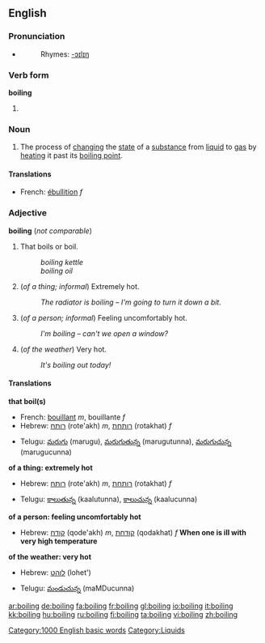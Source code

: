 ==English==

===Pronunciation===
*{{audio|en-us-boiling.ogg|Audio (US)}}
*:Rhymes: [[Rhymes:English:-ɔɪlɪŋ|-ɔɪlɪŋ]]

===Verb form===
'''boiling'''

# {{present participle of|boil}}

===Noun===
{{wikipedia}}
{{en-noun|-}}
#The process of [[change|changing]] the [[state]] of a [[substance]] from [[liquid]] to [[gas]] by [[heat]]ing it past its [[boiling point]].

====Translations====
{{top}}
*French: [[ébullition]] ''f''
{{bottom}}

===Adjective===
'''boiling''' (''not comparable'')

#That boils or boil.
#:''boiling kettle''
#:''boiling oil''
#(''of a thing; informal'') Extremely hot.
#:''The radiator is boiling &ndash; I'm going to turn it down a bit.''
#(''of a person; informal'') Feeling uncomfortably hot.
#:''I'm boiling &ndash; can't we open a window?''
#(''of the weather'') Very hot.
#:''It's boiling out today!''

====Translations====
'''that boil(s)'''
{{top}}
*French: [[bouillant]] ''m'', bouillante ''f''
*Hebrew: [[רותח]] (rote'akh) ''m'', [[רותחת]] (rotakhat) ''f''
{{mid}}
*Telugu: [[మరుగు]] (marugu), [[మరుగుతున్న]] (marugutunna), [[మరుగుచున్న]] (marugucunna)
{{bottom}}

'''of a thing: extremely hot'''
{{top}}
*Hebrew: [[רותח]] (rote'akh) ''m'', [[רותחת]] (rotakhat) ''f''
{{mid}}
*Telugu: [[కాలుతున్న]] (kaalutunna), [[కాలుచున్న]] (kaalucunna)
{{bottom}}

'''of a person: feeling uncomfortably hot'''
{{top}}
*Hebrew: [[קודח]] (qode'akh) ''m'', [[קודחת]] (qodakhat) ''f'' '''When one is ill with very high temperature'''
{{mid}}

{{bottom}}

'''of the weather: very hot'''
{{top}}
*Hebrew: [[לוהט]] (lohet')
{{mid}}
*Telugu: [[మండుచున్న]] (maMDucunna)
{{bottom}}

[[Category:1000 English basic words]]
[[Category:Liquids]]

[[ar:boiling]]
[[de:boiling]]
[[fa:boiling]]
[[fr:boiling]]
[[gl:boiling]]
[[io:boiling]]
[[it:boiling]]
[[kk:boiling]]
[[hu:boiling]]
[[ru:boiling]]
[[fi:boiling]]
[[ta:boiling]]
[[vi:boiling]]
[[zh:boiling]]